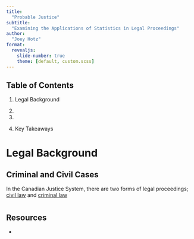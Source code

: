 ```yaml
---
title: 
  "Probable Justice"
subtitle:
  "Examining the Applications of Statistics in Legal Proceedings"
author: 
  "Joey Hotz"
format: 
  revealjs:
    slide-number: true
    theme: [default, custom.scss]
---
```


## Table of Contents

1. Legal Background

1.

1.

1. Key Takeaways

# Legal Background

## Criminal and Civil Cases

In the Canadian Justice System, there are two forms of legal proceedings; [<u>civil law</u>]{.secondary} and [<u>criminal law</u>]{.secondary} 

# 

## Resources

- 
  